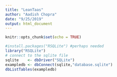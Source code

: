 ```yaml
---
title: "LeanTaas"
author: "Aadish Chopra"
date: "9/25/2019"
output: html_document
---
```


```r
knitr::opts_chunk$set(echo = TRUE)
```




```r
#install.packages("RSQLite") #perhaps needed
library("RSQLite")
# connect to the sqlite file
sqlite    <- dbDriver("SQLite")
exampledb <- dbConnect(sqlite,"database.sqlite")
dbListTables(exampledb)



```

